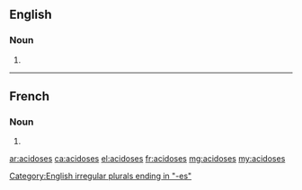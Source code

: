 ==English==

===Noun===
{{head|en|noun plural form}}

# {{plural of|acidosis|lang=en}}

[[Category:English irregular plurals ending in "-es"]]

----

==French==

===Noun===
{{head|fr|noun plural form|cat2=French nouns lacking gender}}

# {{plural of|acidose|lang=fr}}

[[ar:acidoses]]
[[ca:acidoses]]
[[el:acidoses]]
[[fr:acidoses]]
[[mg:acidoses]]
[[my:acidoses]]